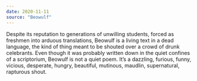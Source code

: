 ```yaml
---
date: 2020-11-11
source: "Beowulf"
---
```


Despite its reputation to generations of unwilling students, forced as freshmen into arduous translations, Beowulf is a living text in a dead language, the kind of thing meant to be shouted over a crowd of drunk celebrants. Even though it was probably written down in the quiet confines of a scriptorium, Beowulf is not a quiet poem. It’s a dazzling, furious, funny, vicious, desperate, hungry, beautiful, mutinous, maudlin, supernatural, rapturous shout.
